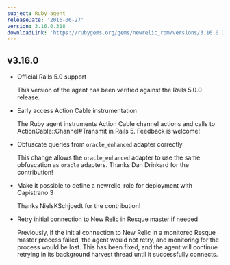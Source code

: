 ```yaml
---
subject: Ruby agent
releaseDate: '2016-06-27'
version: 3.16.0.318
downloadLink: 'https://rubygems.org/gems/newrelic_rpm/versions/3.16.0.318'
---
```


## v3.16.0

* Official Rails 5.0 support

  This version of the agent has been verified against the Rails 5.0.0 release.
* Early access Action Cable instrumentation

  The Ruby agent instruments Action Cable channel actions and calls to ActionCable::Channel#Transmit in Rails 5. Feedback is welcome!
* Obfuscate queries from `oracle_enhanced` adapter correctly

  This change allows the `oracle_enhanced` adapter to use the same obfuscation as `oracle` adapters. Thanks Dan Drinkard for the contribution!
* Make it possible to define a newrelic_role for deployment with Capistrano 3

  Thanks NielsKSchjoedt for the contribution!
* Retry initial connection to New Relic in Resque master if needed

  Previously, if the initial connection to New Relic in a monitored Resque master process failed, the agent would not retry, and monitoring for the process would be lost. This has been fixed, and the agent will continue retrying in its background harvest thread until it successfully connects.
